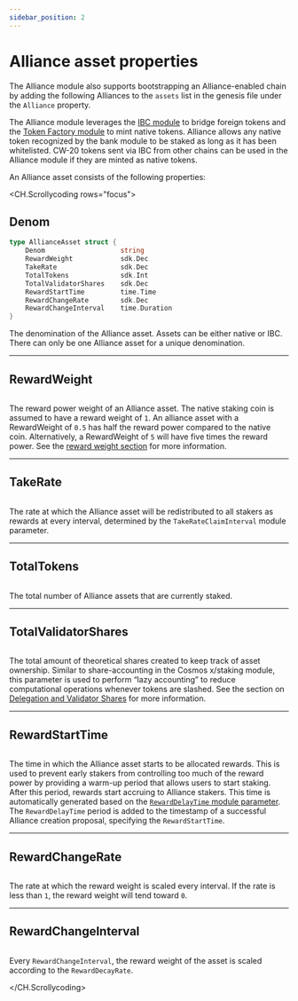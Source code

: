 ```yaml
---
sidebar_position: 2
---
```


# Alliance asset properties

The Alliance module also supports bootstrapping an Alliance-enabled chain by adding the following Alliances to the `assets` list in the genesis file under the `Alliance` property.

<Admonition type="tip" title="Alliance-compatible assets">

The Alliance module leverages the [IBC module](https://github.com/cosmos/ibc-go#ibc-go) to bridge foreign tokens and the [Token Factory module](https://docs.terra.money/develop/module-specifications/spec-token-factory/) to mint native tokens. Alliance allows any native token recognized by the bank module to be staked as long as it has been whitelisted. CW-20 tokens sent via IBC from other chains can be used in the Alliance module if they are minted as native tokens. 

</Admonition>


An Alliance asset consists of the following properties:

<CH.Scrollycoding rows="focus">

## Denom

```go AllianceAsset focus=2
type AllianceAsset struct {
    Denom                   string
    RewardWeight            sdk.Dec
    TakeRate                sdk.Dec
    TotalTokens             sdk.Int
    TotalValidatorShares    sdk.Dec
    RewardStartTime         time.Time
    RewardChangeRate	    sdk.Dec
    RewardChangeInterval    time.Duration                              
}

```

The denomination of the Alliance asset. Assets can be either native or IBC. There can only be one Alliance asset for a unique denomination.

---

## RewardWeight

```go AllianceAsset focus=3

```

The reward power weight of an Alliance asset. The native staking coin is assumed to have a reward weight of `1`. An alliance asset with a RewardWeight of `0.5` has half the reward power compared to the native coin. Alternatively, a RewardWeight of `5` will have five times the reward power. See the [reward weight section](../concepts/staking) for more information.

---

## TakeRate

```go AllianceAsset focus=4

```

The rate at which the Alliance asset will be redistributed to all stakers as rewards at every interval, determined by the `TakeRateClaimInterval` module parameter.

---

## TotalTokens

```go AllianceAsset focus=5

```

The total number of Alliance assets that are currently staked.

---

## Total<wbr />Validator<wbr />Shares

```go AllianceAsset focus=6

```

The total amount of theoretical shares created to keep track of asset ownership. Similar to share-accounting in the Cosmos x/staking module, this parameter is used to perform “lazy accounting” to reduce computational operations whenever tokens are slashed. See the section on [Delegation and Validator Shares](../concepts/delegation.mdx) for more information.

---

## Reward<wbr />StartTime

```go AllianceAsset focus=7

```

The time in which the Alliance asset starts to be allocated rewards. This is used to prevent early stakers from controlling too much of the reward power by providing a warm-up period that allows users to start staking. After this period, rewards start accruing to Alliance stakers. This time is automatically generated based on the [`RewardDelayTime` module parameter](./parameters.mdx). The `RewardDelayTime` period is added to the timestamp of a successful Alliance creation proposal, specifying the `RewardStartTime`. 

--- 

## Reward<wbr />ChangeRate

```go AllianceAsset focus=8

```

The rate at which the reward weight is scaled every interval. If the rate is less than `1`, the reward weight will tend toward `0`. 

---

## RewardChange<wbr />Interval

```go AllianceAsset focus=9

```

Every `RewardChangeInterval`, the reward weight of the asset is scaled according to the `RewardDecayRate`.

</CH.Scrollycoding>
